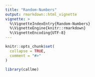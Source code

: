 ```yaml
---
title: "Random-Numbers"
output: rmarkdown::html_vignette
vignette: >
  %\VignetteIndexEntry{Random-Numbers}
  %\VignetteEngine{knitr::rmarkdown}
  %\VignetteEncoding{UTF-8}
---
```


```r
knitr::opts_chunk$set(
  collapse = TRUE,
  comment = "#>"
)
```

```r
library(callme)
```
